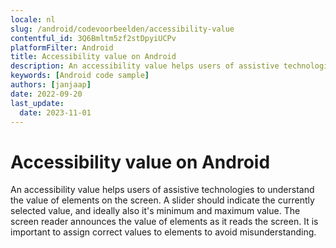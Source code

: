 ```yaml
---
locale: nl
slug: /android/codevoorbeelden/accessibility-value
contentful_id: 3Q6Bmltm5zf2stDpyiUCPv
platformFilter: Android
title: Accessibility value on Android
description: An accessibility value helps users of assistive technologies to understand the value of elements on the screen.
keywords: [Android code sample]
authors: [janjaap]
date: 2022-09-20
last_update:
  date: 2023-11-01
---
```


# Accessibility value on Android

An accessibility value helps users of assistive technologies to understand the value of elements on the screen. A slider should indicate the currently selected value, and ideally also it's minimum and maximum value. The screen reader announces the value of elements as it reads the screen. It is important to assign correct values to elements to avoid misunderstanding.

<CodeSample id="accessibility-value" locale="nl" platform="android"/>

